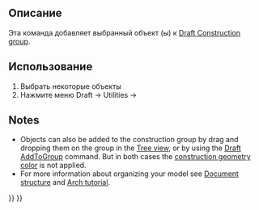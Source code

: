 <languages/>

<div class="mw-translate-fuzzy">
{{Docnav/ru
|[[Draft SetWorkingPlaneProxy|Set Working Plane Proxy]]
|
|[[Draft_Workbench|Draft]]
|IconL=Draft_WorkingPlaneProxy.svg
|IconC=Workbench_Draft.svg
}}
</div>

<div class="mw-translate-fuzzy">
{{GuiCommand/ru
|Name=Draft AddConstruction
|Name/ru=Draft AddConstruction
|MenuLocation=Draft → Utilities → Add to construction group
|Workbenches=[[Draft_Workbench/ru|Draft]], [[Arch_Workbench/ru|Arch]]
|SeeAlso=[[Draft ToggleConstructionMode]], [[Draft AddToGroup]]
|Version=0.17
}}
</div>

<span id="Description"></span>
==Описание==

<div class="mw-translate-fuzzy">
Эта команда добавляет выбранный объект (ы) к [[Draft_ToggleConstructionMode|Draft Construction group]].
</div>

<span id="Usage"></span>
<div class="mw-translate-fuzzy">
==Использование==
</div>

<div class="mw-translate-fuzzy">
# Выбрать некоторые объекты
# Нажмите меню Draft → Utilities →  {{KEY|[[Image:Draft ToggleConstructionMode.png|16px]] [[Draft AddConstruction|Add to construction group]]}}
</div>

==Notes==

* Objects can also be added to the construction group by drag and dropping them on the group in the [[Tree_view|Tree view]], or by using the [[Draft_AddToGroup|Draft AddToGroup]] command. But in both cases the [[Draft_ToggleConstructionMode#Preferences|construction geometry color]] is not applied.
* For more information about organizing your model see [[Document_structure|Document structure]] and [[Arch_tutorial#Organizing_your_model|Arch tutorial]].


<div class="mw-translate-fuzzy">
{{Docnav/ru
|[[Draft SetWorkingPlaneProxy|Set Working Plane Proxy]]
|
|[[Draft_Workbench|Draft]]
|IconL=Draft_WorkingPlaneProxy.svg
|IconC=Workbench_Draft.svg
}}
</div>

{{Draft Tools navi{{#translation:}}}}
{{Userdocnavi{{#translation:}}}}